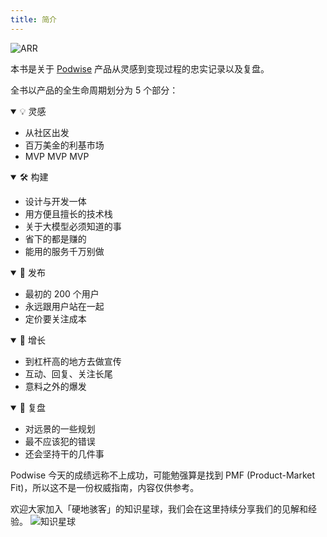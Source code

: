 ```yaml
---
title: 简介
---
```


![ARR](/attachments/other/ARR.png)

本书是关于 [Podwise](https://podwise.ai) 产品从灵感到变现过程的忠实记录以及复盘。

全书以产品的全生命周期划分为 5 个部分：

<details open>
  <summary>💡 灵感</summary>

  * 从社区出发
  * 百万美金的利基市场
  * MVP MVP MVP
</details>
<details open>
  <summary>🛠 构建</summary>

  * 设计与开发一体
  * 用方便且擅长的技术栈
  * 关于大模型必须知道的事
  * 省下的都是赚的
  * 能用的服务千万别做
</details>
<details open>
  <summary>🚀 发布</summary>

  * 最初的 200 个用户
  * 永远跟用户站在一起
  * 定价要关注成本
</details>
<details open>
  <summary>💸 增长</summary>

  * 到杠杆高的地方去做宣传
  * 互动、回复、关注长尾
  * 意料之外的爆发
</details>
<details open>
  <summary>🤔 复盘</summary>

  * 对远景的一些规划
  * 最不应该犯的错误
  * 还会坚持干的几件事
</details>

Podwise 今天的成绩远称不上成功，可能勉强算是找到 PMF (Product-Market Fit)，所以这不是一份权威指南，内容仅供参考。

欢迎大家加入「硬地骇客」的知识星球，我们会在这里持续分享我们的见解和经验。
![知识星球](/attachments/other/zsxq.jpg)
